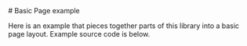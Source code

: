 
<Meta title="Examples/BasicPage"/>
# Basic Page example

Here is an example that pieces together parts of this library into a basic page layout. Example source code is below.

<Canvas of={stories.BasicPage} sourceState="shown"/>

